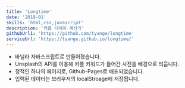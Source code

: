 ```yaml
---
title: 'Longtime'
date: '2019-01'
skills: 'html,css,javascript'
description: '커플 디데이 계산기'
githubUrl1: 'https://github.com/tyange/longtime'
serviceUrl: 'https://tyange.github.io/longtime/'
---
```

* 바닐라 자바스크립트로 만들어졌습니다.
* Unsplash의 API를 이용해 커플 키워드가 들어간 사진을 배경으로 띄웁니다.
* 정적인 하나의 페이지로, Github-Pages로 배포되었습니다.
* 입력된 데이터는 브라우저의 localStroage에 저장됩니다.